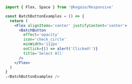 ```jsx
import { Flex, Space } from '@kogaio/Responsive'

const BatchButtonExamples = () => {
  return (
    <Flex alignItems='center' justifyContent='center'>
      <BatchButton
        effect='opacity'
        icon='check_circle'
        minWidth='112px'
        onClick={() => alert('Clicked!')}
        title='Select All'
      />
    </Flex>
  )
}
;<BatchButtonExamples />
```
